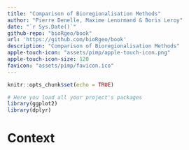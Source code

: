 ```yaml
---
title: "Comparison of Bioregionalisation Methods"
author: "Pierre Denelle, Maxime Lenormand & Boris Leroy"
date: "`r Sys.Date()`"
github-repo: "bioRgeo/book"
url: 'https://github.com/bioRgeo/book'
description: "Comparison of Bioregionalisation Methods"
apple-touch-icon: "assets/pimp/apple-touch-icon.png"
apple-touch-icon-size: 120
favicon: "assets/pimp/favicon.ico"
---
```


```r
knitr::opts_chunk$set(echo = TRUE)

# Here you load all your project's packages
library(ggplot2)
library(dplyr)
```

# Context {.unnumbered}


